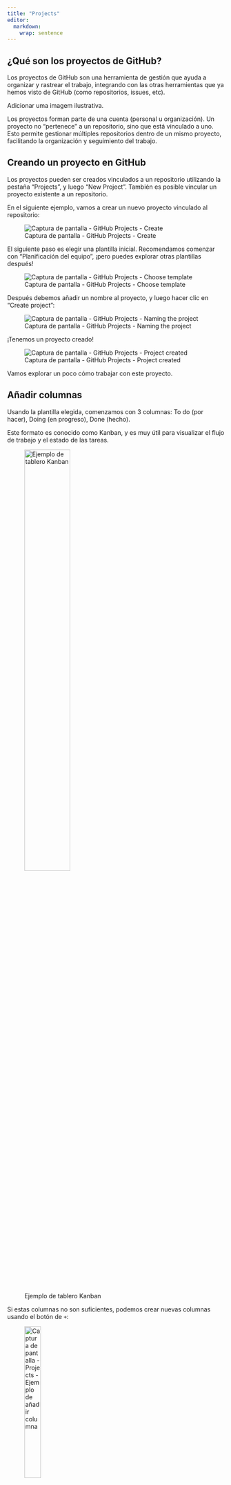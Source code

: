 ```yaml
---
title: "Projects"
editor: 
  markdown: 
    wrap: sentence
---
```


## ¿Qué son los proyectos de GitHub?

Los proyectos de GitHub son una herramienta de gestión que ayuda a organizar y rastrear el trabajo, integrando con las otras herramientas que ya hemos visto de GitHub (como repositorios, issues, etc).

::: todo
Adicionar uma imagem ilustrativa.
:::

Los proyectos forman parte de una cuenta (personal u organización).
Un proyecto no "pertenece" a un repositorio, sino que está vinculado a uno.
Esto permite gestionar múltiples repositorios dentro de un mismo proyecto, facilitando la organización y seguimiento del trabajo.

## Creando un proyecto en GitHub

Los proyectos pueden ser creados vinculados a un repositorio utilizando la pestaña "Projects", y luego "New Project".
También es posible vincular un proyecto existente a un repositorio.

En el siguiente ejemplo, vamos a crear un nuevo proyecto vinculado al repositorio:

![Captura de pantalla - GitHub Projects - Create](images/projects-repository-create-1.png)

El siguiente paso es elegir una plantilla inicial.
Recomendamos comenzar con "Planificación del equipo", ¡pero puedes explorar otras plantillas después!

![Captura de pantalla - GitHub Projects - Choose template](images/projects-create-choose-template.png)

Después debemos añadir un nombre al proyecto, y luego hacer clic en "Create project":

![Captura de pantalla - GitHub Projects - Naming the project](images/projects-name.png)

¡Tenemos un proyecto creado!

![Captura de pantalla - GitHub Projects - Project created](images/projects-created.png)

Vamos explorar un poco cómo trabajar con este proyecto.

## Añadir columnas

Usando la plantilla elegida, comenzamos con 3 columnas: To do (por hacer), Doing (en progreso), Done (hecho).

Este formato es conocido como Kanban, y es muy útil para visualizar el flujo de trabajo y el estado de las tareas.

![Ejemplo de tablero Kanban](images/kanban-ejemplo.png){width="50%"}

Si estas columnas no son suficientes, podemos crear nuevas columnas usando el botón de `+`:

![Captura de pantalla - Projects - Ejemplo de añadir columna](images/projects-new-column-1.png){fig-align="center" width="30%"}

Podemos configurar algunos elementos para la columna, como: nombre (Label text), color (Color) y descripción (Description):

![Captura de pantalla - Projects - Configurar columna](images/projects-new-column-2.png){fig-align="center" width="30%"}

¡Ahora la columna está creada!
![Captura de pantalla - Projects - Configurar columna](images/projects-new-column-3.png)

Sin embargo, tiene más sentido que sea la primera columna presentada.
Podemos mover la columna arrastrándola.

![Captura de pantalla - Projects - Move columns](images/project-column-move.gif)

El siguiente paso es añadir contenidos al proyecto.

## Añadir elementos

Para añadir elementos a nuestro proyecto, podemos hacer clic en `+ Add Item` en la parte inferior de la columna donde queremos añadir el elemento.

Podemos añadir un elemento de las siguientes maneras:

-   Escribiendo un breve mensaje (que puede ser convertido en una Issue);

-   A partir de una Issue existente;

-   A partir de un Pull Request (PR) existente ([hablaremos de PR's en breve](collaboration.qmd), pero es una herramienta importante para la colaboración en proyectos).

Vamos a empezar añadiendo un elemento con un mensaje simple.
Para ello, hacemos clic en `+ Add Item`, escribimos un breve mensaje sobre la tarea y luego presionamos enter (o hacemos clic en "Create a Draft"):

![Captura de pantalla - Projects - Add item](images/projects-add-item-text.gif)

Otra forma de añadir elementos es agregar una Issue o Pull Request existente.
Para ello, hacemos clic en `+ Add Item`, y en la caja de mensajes escribimos `#`.
GitHub nos ofrecerá algunas opciones de repositorio, y debemos elegir el repositorio donde se encuentra la Issue/Pull Request que queremos añadir.
Después de elegir el repositorio, GitHub presentará una lista de Issues y Pull Requests que podemos seleccionar para añadir al proyecto.

![Captura de pantalla - Projects - Add item from Issues and Pull Requests](images/projects-add-item-issues-pr.gif)

### Complementar los elementos

Cuando creamos Issues y Pull Requests, podemos añadir etiquetas (labels), personas responsables (Assignees), hitos del proyecto (Milestones), entre otros.

Al añadir esta información, aparecerá en los elementos del proyecto, facilitando la visualización y organización del trabajo.

Vea el ejemplo de añadir labels y responsables a un Pull Request:

![Captura de pantalla - Pull Requests - Add labels and assignees](images/projects-pr.png){fig-align="center" width="50%"}

Y luego verificar cómo el elemento aparece en el proyecto:

![Captura de pantalla - Projects - Add labels, assignees and milestones](images/projects-pr-item.png){fig-align="center" width="70%"}

Podemos configurar qué información queremos ver en los elementos del proyecto (recuerde guardar los cambios haciendo clic en `Save`):

![Captura de pantalla - Projects - Configurar elementos](images/projects-config.png){fig-align="center" width="50%"}

## Proyectos Públicos y Privados

Al igual que los repositorios, los proyectos pueden ser públicos o privados.

Para cambiar la visibilidad de un proyecto, en la esquina superior derecha de la pantalla del proyecto, haga clic en `...`, y luego en `Settings` para abrir la pantalla de configuración.

![Captura de pantalla - Projects - Settings](images/projects-settings.png){fig-align="center" width="30%"}

En la pantalla de configuración, al final de la página, podemos cambiar la visibilidad del proyecto:

![Captura de pantalla - Projects - Configurar visibilidad](images/projects-visibility.png){fig-align="center" width="100%"}

## Ejercicio

::: ejercicio

Cree un proyecto en GitHub, vinculado al repositorio creado en los ejercicios anteriores.

Añada algunas columnas y elementos al proyecto, y explore las funcionalidades disponibles.

:::
